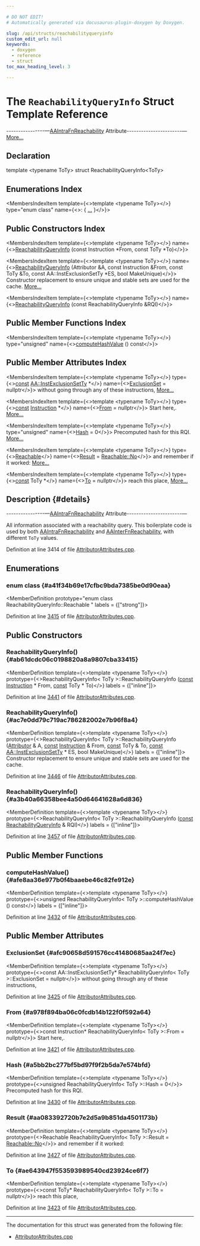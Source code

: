 ```yaml
---

# DO NOT EDIT!
# Automatically generated via docusaurus-plugin-doxygen by Doxygen.

slug: /api/structs/reachabilityqueryinfo
custom_edit_url: null
keywords:
  - doxygen
  - reference
  - struct
toc_max_heading_level: 3

---
```





# The `ReachabilityQueryInfo` Struct Template Reference

<DoxygenPage pluginConfig={pluginConfig}>

----------------—<a href="/docs/api/structs/llvm/aaintrafnreachability">AAIntraFnReachability</a> Attribute-----------------------— <a href="#details">More...</a>

## Declaration

<CodeBlock>template &lt;typename ToTy&gt;
struct ReachabilityQueryInfo&lt;ToTy&gt;</CodeBlock>

## Enumerations Index

<MembersIndex>

<MembersIndexItem
  template={<>template &lt;typename ToTy&gt;</>}
  type="enum class"
  name={<>:  &#123; <a href="#a41f34b69e17cfbc9bda7385be0d90eaa">...</a> &#125;</>}>
</MembersIndexItem>

</MembersIndex>

## Public Constructors Index

<MembersIndex>

<MembersIndexItem
  template={<>template &lt;typename ToTy&gt;</>}
  name={<><a href="#ab61dcdc06c0198820a8a9807cba33415">ReachabilityQueryInfo</a> (const Instruction &#42;From, const ToTy &#42;To)</>}>
</MembersIndexItem>

<MembersIndexItem
  template={<>template &lt;typename ToTy&gt;</>}
  name={<><a href="#ac7e0dd79c719ac786282002e7b96f8a4">ReachabilityQueryInfo</a> (Attributor &amp;A, const Instruction &amp;From, const ToTy &amp;To, const AA::InstExclusionSetTy &#42;ES, bool MakeUnique)</>}>
Constructor replacement to ensure unique and stable sets are used for the cache. <a href="#ac7e0dd79c719ac786282002e7b96f8a4">More...</a>
</MembersIndexItem>

<MembersIndexItem
  template={<>template &lt;typename ToTy&gt;</>}
  name={<><a href="#a3b40a66358bee4a50d64641628a6d836">ReachabilityQueryInfo</a> (const ReachabilityQueryInfo &amp;RQI)</>}>
</MembersIndexItem>

</MembersIndex>

## Public Member Functions Index

<MembersIndex>

<MembersIndexItem
  template={<>template &lt;typename ToTy&gt;</>}
  type="unsigned"
  name={<><a href="#afe8aa36e977b0f4baaebe46c82fe912e">computeHashValue</a> () const</>}>
</MembersIndexItem>

</MembersIndex>

## Public Member Attributes Index

<MembersIndex>

<MembersIndexItem
  template={<>template &lt;typename ToTy&gt;</>}
  type={<><a href="/docs/api/files/lib/lib/target/lib/target/aarch64/aarch64promoteconstant-cpp/#a90f8350fecae261c25be85d38b451bff">const</a> <a href="/docs/api/namespaces/llvm/aa/#ab7dc88f593d600ddcfe97fcbd6f15e43">AA::InstExclusionSetTy</a> &#42;</>}
  name={<><a href="#afc90658d591576cc41480685aa24f7ec">ExclusionSet</a> = nullptr</>}>
without going through any of these instructions, <a href="#afc90658d591576cc41480685aa24f7ec">More...</a>
</MembersIndexItem>

<MembersIndexItem
  template={<>template &lt;typename ToTy&gt;</>}
  type={<><a href="/docs/api/files/lib/lib/target/lib/target/aarch64/aarch64promoteconstant-cpp/#a90f8350fecae261c25be85d38b451bff">const</a> <a href="/docs/api/classes/llvm/instruction">Instruction</a> &#42;</>}
  name={<><a href="#a978f894ba06c0fcdb14b122f0f592a64">From</a> = nullptr</>}>
Start here,. <a href="#a978f894ba06c0fcdb14b122f0f592a64">More...</a>
</MembersIndexItem>

<MembersIndexItem
  template={<>template &lt;typename ToTy&gt;</>}
  type="unsigned"
  name={<><a href="#a5bb2bc277bf5bd97f9f2b5da7e574bfd">Hash</a> = 0</>}>
Precomputed hash for this RQI. <a href="#a5bb2bc277bf5bd97f9f2b5da7e574bfd">More...</a>
</MembersIndexItem>

<MembersIndexItem
  template={<>template &lt;typename ToTy&gt;</>}
  type={<><a href="#a41f34b69e17cfbc9bda7385be0d90eaa">Reachable</a></>}
  name={<><a href="#aa083392720b7e2d5a9b851da4501173b">Result</a> = <a href="#a41f34b69e17cfbc9bda7385be0d90eaaabafd7322c6e97d25b6299b5d6fe8920b">Reachable::No</a></>}>
and remember if it worked: <a href="#aa083392720b7e2d5a9b851da4501173b">More...</a>
</MembersIndexItem>

<MembersIndexItem
  template={<>template &lt;typename ToTy&gt;</>}
  type={<><a href="/docs/api/files/lib/lib/target/lib/target/aarch64/aarch64promoteconstant-cpp/#a90f8350fecae261c25be85d38b451bff">const</a> ToTy &#42;</>}
  name={<><a href="#ae643947f553593989540cd23924ce6f7">To</a> = nullptr</>}>
reach this place, <a href="#ae643947f553593989540cd23924ce6f7">More...</a>
</MembersIndexItem>

</MembersIndex>

## Description {#details}

----------------—<a href="/docs/api/structs/llvm/aaintrafnreachability">AAIntraFnReachability</a> Attribute-----------------------—

All information associated with a reachability query. This boilerplate code is used by both <a href="/docs/api/structs/llvm/aaintrafnreachability">AAIntraFnReachability</a> and <a href="/docs/api/structs/llvm/aainterfnreachability">AAInterFnReachability</a>, with different <code>ToTy</code> values.

Definition at line 3414 of file <a href="/docs/api/files/lib/lib/transforms/lib/transforms/ipo/attributorattributes-cpp">AttributorAttributes.cpp</a>.

<SectionDefinition>

## Enumerations

### enum class  {#a41f34b69e17cfbc9bda7385be0d90eaa}

<MemberDefinition
  prototype="enum class ReachabilityQueryInfo::Reachable "
 labels = {["strong"]}>

<EnumerationList title="Enumeration values">

<Link id="a41f34b69e17cfbc9bda7385be0d90eaaabafd7322c6e97d25b6299b5d6fe8920b" />
<EnumerationListItem name="No">

</EnumerationListItem>

<Link id="a41f34b69e17cfbc9bda7385be0d90eaaa93cba07454f06a4a960172bbd6e2a435" />
<EnumerationListItem name="Yes">

</EnumerationListItem>

</EnumerationList>

Definition at line <a href="/docs/api/files/lib/lib/transforms/lib/transforms/ipo/attributorattributes-cpp/#l03415">3415</a> of file <a href="/docs/api/files/lib/lib/transforms/lib/transforms/ipo/attributorattributes-cpp">AttributorAttributes.cpp</a>.
</MemberDefinition>

</SectionDefinition>

<SectionDefinition>

## Public Constructors

### ReachabilityQueryInfo() {#ab61dcdc06c0198820a8a9807cba33415}

<MemberDefinition
  template={<>template &lt;typename ToTy&gt;</>}
  prototype={<>ReachabilityQueryInfo&lt; ToTy &gt;::ReachabilityQueryInfo (<a href="/docs/api/files/lib/lib/target/lib/target/aarch64/aarch64promoteconstant-cpp/#a90f8350fecae261c25be85d38b451bff">const</a> <a href="/docs/api/classes/llvm/instruction">Instruction</a> &#42; From, <a href="/docs/api/files/lib/lib/target/lib/target/aarch64/aarch64promoteconstant-cpp/#a90f8350fecae261c25be85d38b451bff">const</a> ToTy &#42; To)</>}
  labels = {["inline"]}>

Definition at line <a href="/docs/api/files/lib/lib/transforms/lib/transforms/ipo/attributorattributes-cpp/#l03441">3441</a> of file <a href="/docs/api/files/lib/lib/transforms/lib/transforms/ipo/attributorattributes-cpp">AttributorAttributes.cpp</a>.
</MemberDefinition>

### ReachabilityQueryInfo() {#ac7e0dd79c719ac786282002e7b96f8a4}

<MemberDefinition
  template={<>template &lt;typename ToTy&gt;</>}
  prototype={<>ReachabilityQueryInfo&lt; ToTy &gt;::ReachabilityQueryInfo (<a href="/docs/api/structs/llvm/attributor">Attributor</a> &amp; A, <a href="/docs/api/files/lib/lib/target/lib/target/aarch64/aarch64promoteconstant-cpp/#a90f8350fecae261c25be85d38b451bff">const</a> <a href="/docs/api/classes/llvm/instruction">Instruction</a> &amp; From, <a href="/docs/api/files/lib/lib/target/lib/target/aarch64/aarch64promoteconstant-cpp/#a90f8350fecae261c25be85d38b451bff">const</a> ToTy &amp; To, <a href="/docs/api/files/lib/lib/target/lib/target/aarch64/aarch64promoteconstant-cpp/#a90f8350fecae261c25be85d38b451bff">const</a> <a href="/docs/api/namespaces/llvm/aa/#ab7dc88f593d600ddcfe97fcbd6f15e43">AA::InstExclusionSetTy</a> &#42; ES, bool MakeUnique)</>}
  labels = {["inline"]}>
Constructor replacement to ensure unique and stable sets are used for the cache.

Definition at line <a href="/docs/api/files/lib/lib/transforms/lib/transforms/ipo/attributorattributes-cpp/#l03446">3446</a> of file <a href="/docs/api/files/lib/lib/transforms/lib/transforms/ipo/attributorattributes-cpp">AttributorAttributes.cpp</a>.
</MemberDefinition>

### ReachabilityQueryInfo() {#a3b40a66358bee4a50d64641628a6d836}

<MemberDefinition
  template={<>template &lt;typename ToTy&gt;</>}
  prototype={<>ReachabilityQueryInfo&lt; ToTy &gt;::ReachabilityQueryInfo (<a href="/docs/api/files/lib/lib/target/lib/target/aarch64/aarch64promoteconstant-cpp/#a90f8350fecae261c25be85d38b451bff">const</a> <a href="/docs/api/structs/reachabilityqueryinfo">ReachabilityQueryInfo</a> &amp; RQI)</>}
  labels = {["inline"]}>

Definition at line <a href="/docs/api/files/lib/lib/transforms/lib/transforms/ipo/attributorattributes-cpp/#l03457">3457</a> of file <a href="/docs/api/files/lib/lib/transforms/lib/transforms/ipo/attributorattributes-cpp">AttributorAttributes.cpp</a>.
</MemberDefinition>

</SectionDefinition>

<SectionDefinition>

## Public Member Functions

### computeHashValue() {#afe8aa36e977b0f4baaebe46c82fe912e}

<MemberDefinition
  template={<>template &lt;typename ToTy&gt;</>}
  prototype={<>unsigned ReachabilityQueryInfo&lt; ToTy &gt;::computeHashValue () const</>}
  labels = {["inline"]}>

Definition at line <a href="/docs/api/files/lib/lib/transforms/lib/transforms/ipo/attributorattributes-cpp/#l03432">3432</a> of file <a href="/docs/api/files/lib/lib/transforms/lib/transforms/ipo/attributorattributes-cpp">AttributorAttributes.cpp</a>.
</MemberDefinition>

</SectionDefinition>

<SectionDefinition>

## Public Member Attributes

### ExclusionSet {#afc90658d591576cc41480685aa24f7ec}

<MemberDefinition
  template={<>template &lt;typename ToTy&gt;</>}
  prototype={<>const AA::InstExclusionSetTy&#42; ReachabilityQueryInfo&lt; ToTy &gt;::ExclusionSet = nullptr</>}>
without going through any of these instructions,

Definition at line <a href="/docs/api/files/lib/lib/transforms/lib/transforms/ipo/attributorattributes-cpp/#l03425">3425</a> of file <a href="/docs/api/files/lib/lib/transforms/lib/transforms/ipo/attributorattributes-cpp">AttributorAttributes.cpp</a>.
</MemberDefinition>

### From {#a978f894ba06c0fcdb14b122f0f592a64}

<MemberDefinition
  template={<>template &lt;typename ToTy&gt;</>}
  prototype={<>const Instruction&#42; ReachabilityQueryInfo&lt; ToTy &gt;::From = nullptr</>}>
Start here,.

Definition at line <a href="/docs/api/files/lib/lib/transforms/lib/transforms/ipo/attributorattributes-cpp/#l03421">3421</a> of file <a href="/docs/api/files/lib/lib/transforms/lib/transforms/ipo/attributorattributes-cpp">AttributorAttributes.cpp</a>.
</MemberDefinition>

### Hash {#a5bb2bc277bf5bd97f9f2b5da7e574bfd}

<MemberDefinition
  template={<>template &lt;typename ToTy&gt;</>}
  prototype={<>unsigned ReachabilityQueryInfo&lt; ToTy &gt;::Hash = 0</>}>
Precomputed hash for this RQI.

Definition at line <a href="/docs/api/files/lib/lib/transforms/lib/transforms/ipo/attributorattributes-cpp/#l03430">3430</a> of file <a href="/docs/api/files/lib/lib/transforms/lib/transforms/ipo/attributorattributes-cpp">AttributorAttributes.cpp</a>.
</MemberDefinition>

### Result {#aa083392720b7e2d5a9b851da4501173b}

<MemberDefinition
  template={<>template &lt;typename ToTy&gt;</>}
  prototype={<>Reachable ReachabilityQueryInfo&lt; ToTy &gt;::Result = <a href="#a41f34b69e17cfbc9bda7385be0d90eaaabafd7322c6e97d25b6299b5d6fe8920b">Reachable::No</a></>}>
and remember if it worked:

Definition at line <a href="/docs/api/files/lib/lib/transforms/lib/transforms/ipo/attributorattributes-cpp/#l03427">3427</a> of file <a href="/docs/api/files/lib/lib/transforms/lib/transforms/ipo/attributorattributes-cpp">AttributorAttributes.cpp</a>.
</MemberDefinition>

### To {#ae643947f553593989540cd23924ce6f7}

<MemberDefinition
  template={<>template &lt;typename ToTy&gt;</>}
  prototype={<>const ToTy&#42; ReachabilityQueryInfo&lt; ToTy &gt;::To = nullptr</>}>
reach this place,

Definition at line <a href="/docs/api/files/lib/lib/transforms/lib/transforms/ipo/attributorattributes-cpp/#l03423">3423</a> of file <a href="/docs/api/files/lib/lib/transforms/lib/transforms/ipo/attributorattributes-cpp">AttributorAttributes.cpp</a>.
</MemberDefinition>

</SectionDefinition>

<hr/>

The documentation for this struct was generated from the following file:

<ul>
<li><a href="/docs/api/files/lib/lib/transforms/lib/transforms/ipo/attributorattributes-cpp">AttributorAttributes.cpp</a></li>
</ul>

</DoxygenPage>

